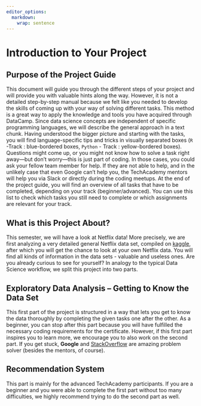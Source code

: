 ```yaml
---
editor_options: 
  markdown: 
    wrap: sentence
---
```


\newpage

# Introduction to Your Project

## Purpose of the Project Guide
This document will guide you through the different steps of your project and will provide you with valuable hints along the way. However, it is not a detailed step-by-step manual because we felt like you needed to develop the skills of coming up with your way of solving different tasks. This method is a great way to apply the knowledge and tools you have acquired through DataCamp.
Since data science concepts are independent of specific programming languages, we will describe the general approach in a text chunk. Having understood the bigger picture and starting with the tasks, you will find language-specific tips and tricks in visually separated boxes (`R` -Track : blue-bordered boxes, `Python` - Track : yellow-bordered boxes).
Questions might come up, or you might not know how to solve a task right away—but don’t worry—this is just part of coding. In those cases, you could ask your fellow team member for help. If they are not able to help, and in the unlikely case that even Google can’t help you, the TechAcademy mentors will help you via Slack or directly during the coding meetups.
At the end of the project guide, you will find an overview of all tasks that have to be completed, depending on your track (beginner/advanced). You can use this list to check which tasks you still need to complete or which assignments are relevant for your track.

## What is this Project About?
This semester, we will have a look at Netflix data! More precisely, we are first analyzing a very detailed general Netflix data set, compiled on [kaggle](https://www.kaggle.com/datasets/shivamb/netflix-shows), after which you will get the chance to look at your own Netflix data. You will find all kinds of information in the data sets - valuable and useless ones.
Are you already curious to see for yourself? In analogy to the typical Data Science workflow, we split this project into two parts. 


## Exploratory Data Analysis -- Getting to Know the Data Set
This first part of the project is structured in a way that lets you get to know the data thoroughly by completing the given tasks one after the other. As a beginner, you can stop after this part because you will have fulfilled the necessary coding requirements for the certificate. However, if this first part inspires you to learn more, we encourage you to also work on the second part.
If you get stuck, **Google** and [StackOverflow](https://stackoverflow.com/) are amazing problem solver (besides the mentors, of course).


## Recommendation System
This part is mainly for the advanced TechAcademy participants. If you are a beginner and you were able to complete the first part without too many difficulties, we highly recommend trying to do the second part as well. 
